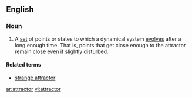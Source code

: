 ==English==

===Noun===
{{en-noun}}
{{wikipedia}}

#{{context|mathematics|physics}} A [[set]] of points or states to which a dynamical system [[evolve]]s after a long enough time.  That is, points that get close enough to the attractor remain close even if slightly disturbed.  


====Related terms====
*[[strange attractor]]

[[ar:attractor]]
[[vi:attractor]]